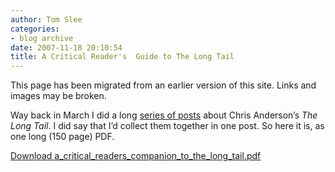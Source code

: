 ```yaml
---
author: Tom Slee
categories:
- blog archive
date: 2007-11-18 20:10:54
title: A Critical Reader's  Guide to The Long Tail
---
```


::: {.callout-note}

This page has been migrated from an earlier version of this site. 
Links and images may be broken.

:::



				

Way back in March I did a long [series of posts](http://whimsley.typepad.com/whimsley/2007/03/the_long_tail_l.html) about Chris Anderson's _The Long Tail_. I did say that I'd collect them together in one post. So here it is, as one long (150 page) PDF.




[Download a_critical_readers_companion_to_the_long_tail.pdf](http://whimsley.typepad.com/whimsley/files/a_critical_readers_companion_to_the_long_tail.pdf)



		
